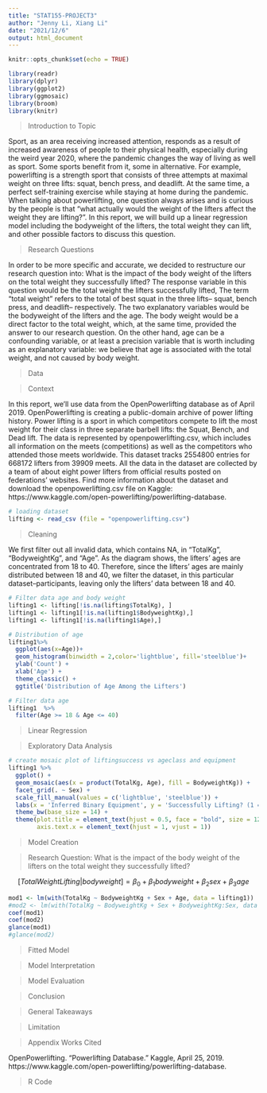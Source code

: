 ```yaml
---
title: "STAT155-PROJECT3"
author: "Jenny Li, Xiang Li"
date: "2021/12/6"
output: html_document
---
```


```r
knitr::opts_chunk$set(echo = TRUE)
```

```r
library(readr)
library(dplyr)
library(ggplot2)
library(ggmosaic)
library(broom)
library(knitr)
```

> Introduction to Topic

Sport, as an area receiving increased attention, responds as a result of increased awareness of people to their physical health, especially during the weird year 2020, where the pandemic changes the way of living as well as sport. Some sports benefit from it, some in alternative. For example, powerlifting is a strength sport that consists of three attempts at maximal weight on three lifts: squat, bench press, and deadlift. At the same time, a perfect self-training exercise while staying at home during the pandemic. When talking about powerlifting, one question always arises and is curious by the people is that “what actually would the weight of the lifters affect the weight they are lifting?”. In this report, we will build up a linear regression model including the bodyweight of the lifters, the total weight they can lift, and other possible factors to discuss this question.

> Research Questions

In order to be more specific and accurate, we decided to restructure our research question into:  What is the impact of the body weight of the lifters on the total weight they successfully lifted? The response variable in this question would be the total weight the lifters successfully lifted, The term “total weight” refers to the total of best squat in the three lifts-- squat, bench press, and deadlift-- respectively. The two explanatory variables would be the bodyweight of the lifters and the age. The body weight would be a direct factor to the total weight, which, at the same time, provided the answer to our research question. On the other hand, age can be a confounding variable, or at least a precision variable that is worth including as an explanatory variable: we believe that age is associated with the total weight, and not caused by body weight.

> Data

> Context

In this report, we’ll use data from the OpenPowerlifting database as of April 2019. OpenPowerlifting is creating a public-domain archive of power lifting history. Power lifting is a sport in which competitors compete to lift the most weight for their class in three separate barbell lifts: the Squat, Bench, and Dead lift. The data is represented by openpowerlifting.csv, which includes all information on the meets (competitions) as well as the competitors who attended those meets worldwide. This dataset tracks 2554800 entries for 668172 lifters from 39909 meets. All the data in the dataset are collected by a team of about eight power lifters from official results posted on federations’ websites. Find more information about the dataset and download the openpowerlifting.csv file on Kaggle: https://www.kaggle.com/open-powerlifting/powerlifting-database. 

```r
# loading dataset
lifting <- read_csv (file = "openpowerlifting.csv")
```

> Cleaning

We first filter out all invalid data, which contains NA, in “TotalKg”, “BodyweightKg”, and “Age”. As the diagram shows, the lifters’ ages are concentrated from 18 to 40. Therefore, since the lifters’ ages are mainly distributed between 18 and 40,  we filter the dataset, in this particular dataset--participants, leaving only the lifters’ data between 18 and 40. 

```r
# Filter data age and body weight
lifting1 <- lifting[!is.na(lifting$TotalKg), ]
lifting1 <- lifting1[!is.na(lifting1$BodyweightKg),]
lifting1 <- lifting1[!is.na(lifting1$Age),]

# Distribution of age
lifting1%>%
  ggplot(aes(x=Age))+
  geom_histogram(binwidth = 2,color='lightblue', fill='steelblue')+
  ylab('Count') + 
  xlab('Age') + 
  theme_classic() + 
  ggtitle('Distribution of Age Among the Lifters')

# Filter data age 
lifting1  %>%
  filter(Age >= 18 & Age <= 40)

```

> Linear Regression

> Exploratory Data Analysis

```r
# create mosaic plot of liftingsuccess vs ageclass and equipment
lifting1 %>%
  ggplot() + 
  geom_mosaic(aes(x = product(TotalKg, Age), fill = BodyweightKg)) +
  facet_grid(. ~ Sex) +
  scale_fill_manual(values = c('lightblue', 'steelblue')) + 
  labs(x = 'Inferred Binary Equipment', y = 'Successfully Lifting? (1 = yes, 0 = no)', title = "Vis1. Successfully Lifting vs Equipment and AgeClass")+
  theme_bw(base_size = 14) +
  theme(plot.title = element_text(hjust = 0.5, face = "bold", size = 12), 
        axis.text.x = element_text(hjust = 1, vjust = 1))
```

> Model Creation

>Research Question: What is the impact of the body weight of the lifters on the total weight they successfully lifted?

$$[ TotalWeightLifting | bodyweight ] = \beta_0 + \beta_1 bodyweight + \beta_2 sex + \beta_3 age$$
```r
mod1 <- lm(with(TotalKg ~ BodyweightKg + Sex + Age, data = lifting1))
#mod2 <- lm(with(TotalKg ~ BodyweightKg + Sex + BodyweightKg:Sex, data = lifting1))
coef(mod1)
coef(mod2)
glance(mod1)
#glance(mod2)
```


> Fitted Model

> Model Interpretation

> Model Evaluation


> Conclusion 

> General Takeaways

> Limitation

> Appendix
> Works Cited

OpenPowerlifting. “Powerlifting Database.” Kaggle, April 25, 2019. https://www.kaggle.com/open-powerlifting/powerlifting-database.

> R Code
